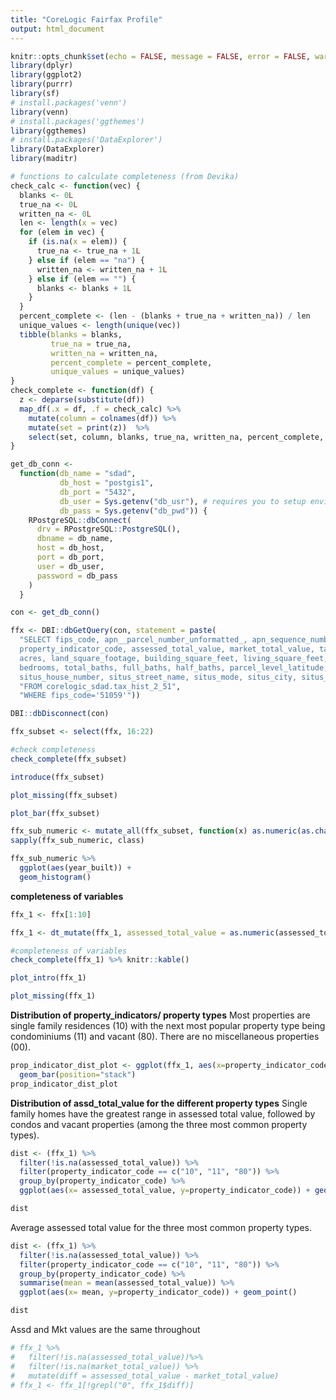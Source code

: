 ```yaml
---
title: "CoreLogic Fairfax Profile"
output: html_document
---
```


```r
knitr::opts_chunk$set(echo = FALSE, message = FALSE, error = FALSE, warning = FALSE)
library(dplyr)
library(ggplot2)
library(purrr)
library(sf)  
# install.packages('venn')
library(venn)
# install.packages('ggthemes')
library(ggthemes)
# install.packages('DataExplorer')
library(DataExplorer)
library(maditr)
```

```r
# functions to calculate completeness (from Devika)
check_calc <- function(vec) {
  blanks <- 0L
  true_na <- 0L
  written_na <- 0L
  len <- length(x = vec)
  for (elem in vec) {
    if (is.na(x = elem)) {
      true_na <- true_na + 1L
    } else if (elem == "na") {
      written_na <- written_na + 1L
    } else if (elem == "") {
      blanks <- blanks + 1L
    }
  }
  percent_complete <- (len - (blanks + true_na + written_na)) / len
  unique_values <- length(unique(vec))
  tibble(blanks = blanks,
         true_na = true_na,
         written_na = written_na,
         percent_complete = percent_complete,
         unique_values = unique_values)
}
check_complete <- function(df) {
  z <- deparse(substitute(df))
  map_df(.x = df, .f = check_calc) %>%
    mutate(column = colnames(df)) %>%
    mutate(set = print(z))  %>%
    select(set, column, blanks, true_na, written_na, percent_complete, unique_values)
}
```

```r
get_db_conn <-
  function(db_name = "sdad",
           db_host = "postgis1",
           db_port = "5432",
           db_user = Sys.getenv("db_usr"), # requires you to setup environmental vars (above)
           db_pass = Sys.getenv("db_pwd")) {
    RPostgreSQL::dbConnect(
      drv = RPostgreSQL::PostgreSQL(),
      dbname = db_name,
      host = db_host,
      port = db_port,
      user = db_user,
      password = db_pass
    )
  }

con <- get_db_conn()

ffx <- DBI::dbGetQuery(con, statement = paste(
  "SELECT fips_code, apn__parcel_number_unformatted_, apn_sequence_number, original_apn, census_tract, legal_lot_number, township, municipality_code,
  property_indicator_code, assessed_total_value, market_total_value, tax_amount, tax_year, assessed_year, 
  acres, land_square_footage, building_square_feet, living_square_feet, year_built, effective_year_built, 
  bedrooms, total_baths, full_baths, half_baths, parcel_level_latitude, parcel_level_longitude, block_level_latitude, block_level_longitude,
  situs_house_number, situs_street_name, situs_mode, situs_city, situs_state, situs_zip_code",
  "FROM corelogic_sdad.tax_hist_2_51",
  "WHERE fips_code='51059'"))

DBI::dbDisconnect(con)
```



```r
ffx_subset <- select(ffx, 16:22)
```

```r
#check completeness
check_complete(ffx_subset)
```

```r
introduce(ffx_subset)
```

```r
plot_missing(ffx_subset)
```



```r
plot_bar(ffx_subset)
```


```r
ffx_sub_numeric <- mutate_all(ffx_subset, function(x) as.numeric(as.character(x)))
sapply(ffx_sub_numeric, class)
```

```r
ffx_sub_numeric %>%
  ggplot(aes(year_built)) +
  geom_histogram()
```

**completeness of variables**

```r
ffx_1 <- ffx[1:10]

ffx_1 <- dt_mutate(ffx_1, assessed_total_value = as.numeric(assessed_total_value))
```


```r
#completeness of variables
check_complete(ffx_1) %>% knitr::kable()
```

```r
plot_intro(ffx_1)
```

```r
plot_missing(ffx_1)
```

**Distribution of property_indicators/ property types**
Most properties are single family residences (10) with the next most popular property type being condominiums (11) and vacant (80). There are no miscellaneous properties (00).

```r
prop_indicator_dist_plot <- ggplot(ffx_1, aes(x=property_indicator_code, fill=property_indicator_code)) +
  geom_bar(position="stack") 
prop_indicator_dist_plot
```

**Distribution of assd_total_value for the different property types**
Single family homes have the greatest range in assessed total value, followed by condos and vacant properties (among the three most common property types).
```r
dist <- (ffx_1) %>%
  filter(!is.na(assessed_total_value)) %>% 
  filter(property_indicator_code == c("10", "11", "80")) %>%
  group_by(property_indicator_code) %>%
  ggplot(aes(x= assessed_total_value, y=property_indicator_code)) + geom_point() 

dist 
```

Average assessed total value for the three most common property types.
```r
dist <- (ffx_1) %>%
  filter(!is.na(assessed_total_value)) %>% 
  filter(property_indicator_code == c("10", "11", "80")) %>%
  group_by(property_indicator_code) %>%
  summarise(mean = mean(assessed_total_value)) %>%
  ggplot(aes(x= mean, y=property_indicator_code)) + geom_point() 

dist 
```

Assd and Mkt values are the same throughout
```r
# ffx_1 %>%
#   filter(!is.na(assessed_total_value))%>%
#   filter(!is.na(market_total_value)) %>%
#   mutate(diff = assessed_total_value - market_total_value) 
# ffx_1 <- ffx_1[!grepl("0", ffx_1$diff)]
```


